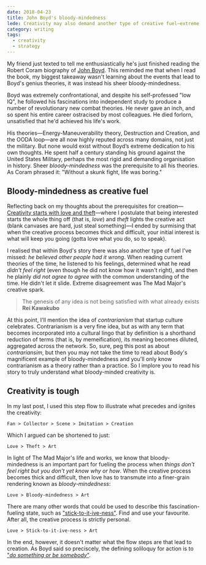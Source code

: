 ```yaml
---
date: 2018-04-23
title: John Boyd's bloody-mindedness
lede: Creativity may also demand another type of creative fuel—extreme disagreement, or bloody-mindedness. John Boyd's character is the perfect example.
category: writing
tags:
  - creativity
  - strategy
---
```


My friend just texted to tell me enthusiastically he's just finished reading the Robert Coram biography of [John Boyd](<https://en.wikipedia.org/wiki/John_Boyd_(military_strategist)>). This reminded me that when I read the book, my biggest takeaway wasn't learning about the events that lead to Boyd's genius theories, it was instead his sheer bloody-mindedness.

Boyd was extremely confrontational, and despite his self-professed "low IQ", he followed his fascinations into independent study to produce a number of revolutionary new combat theories. He never gave an inch, and so spent his entire career ostracised by most colleagues. He died forlorn, unsatisfied that he'd achieved his life's work.

His theories—Energy-Maneuverability theory, Destruction and Creation, and the OODA loop—are all now highly reputed across many domains, not just the military. But none would exist without Boyd’s extreme dedication to his own thoughts. He spent half a century standing his ground against the United States Military, perhaps the most rigid and demanding organisation in history. Sheer _bloody-mindedness_ was the prerequisite to all his theories. As Coram phrased it: "Without a skunk fight, life was boring."

## Bloody-mindedness as creative fuel

Reflecting back on my thoughts about the prerequisites for creation—[Creativity starts with love and theft](/creativity-love-and-theft)—where I postulate that being interested starts the whole thing off (that is, _love_) and _theft_ lights the creative act (blank canvases are hard, just steal something)—I ended by surmising that when the creative process becomes thick and difficult, your initial interest is what will keep you going (gotta love what you do, so to speak).

I realised that within Boyd's story there was also another type of fuel I've missed: _he believed other people had it wrong_. When reading current theories of the time, he listened to his feelings, determined what he read _didn't feel right_ (even though he did not know how it wasn't right), and then he plainly _did not agree to agree_ with the common understanding of the time. He didn't let it slide. Extreme disagreement was The Mad Major's creative spark.

> The genesis of any idea is not being satisfied with what already exists **Rei Kawakubo**

At this point, I'll mention the idea of _contrarianism_ that startup culture celebrates. Contrarianism is a very fine idea, but as with any term that becomes incorporated into a cultural lingo that by definition is a shorthand reduction of terms (that is, by memeification), its meaning becomes diluted, aggregated across the network. So, sure, peg this post as about _contrariansim_, but then you may not take the time to read about Body's magnificent example of bloody-mindedness and you'll only know contrarianism as a theory rather than a practice. So I implore you to read his story to truly understand what bloody-minded creativity is.

## Creativity is tough

In my last post, I used this step flow to illustrate what precedes and ignites the creativity:

```
Fan > Collector > Scene > Imitation > Creation
```

Which I argued can be shortened to just:

```
Love > Theft > Art
```

In light of The Mad Major's life and works, we know that bloody-mindedness is an important part for fueling the process when _things don't feel right but you don't yet know why or how_. When the creative process becomes thick and difficult, then love has to transmute into a finer-grain rendering known as _bloody-mindedness_:

```
Love > Bloody-mindedness > Art
```

There are many other words that could be used to describe this fascination-fueling state, such as ["stick-to-it-ive-ness"](https://youtu.be/6suWMDtXr3c). Find and use your favourite. After all, the creative process is strictly personal.

```
Love > Stick-to-it-ive-ness > Art
```

In the end, however, it doesn't matter what the flow steps are that lead to creation. As Boyd said so preciscely, the defining soliloquy for action is to ["_do something or be somebody_"](https://dnipogo.org/john-r-boyd/to-be-or-to-do/).
